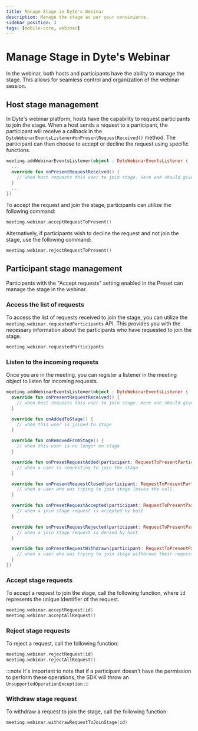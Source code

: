 ```yaml
---
title: Manage Stage in Dyte's Webinar
description: Manage the stage as per your convinience.
sidebar_position: 3
tags: [mobile-core, webinar]
---
```


# Manage Stage in Dyte's Webinar

In the webinar, both hosts and participants have the ability to manage the stage. This allows for seamless control and organization of the webinar session.

## Host stage management

In Dyte's webinar platform, hosts have the capability to request participants to join the stage. When a host sends a request to a participant, the participant will receive a callback in the `DyteWebinarEventsListener#onPresentRequestReceived()` method. The participant can then choose to accept or decline the request using specific functions.

```kotlin
meeting.addWebinarEventsListener(object : DyteWebinarEventsListener {
  ...
  override fun onPresentRequestReceived() {
    // when host requests this user to join stage. Here one should give choice to either accept the request or decline it.
  }
  ...
})
```

To accept the request and join the stage, participants can utilize the following command:

```kotlin
meeting.webinar.acceptRequestToPresent()
```

Alternatively, if participants wish to decline the request and not join the stage, use the following command:

```kotlin
meeting.webinar.rejectRequestToPresent()
```

## Participant stage management

Participants with the "Accept requests" setting enabled in the Preset can manage the stage in the webinar.

### Access the list of requests

To access the list of requests received to join the stage, you can utilize the `meeting.webinar.requestedParticipants` API. This provides you with the necessary information about the participants who have requested to join the stage.

```kotlin
meeting.webinar.requestedParticipants
```

### Listen to the incoming requests

Once you are in the meeting, you can register a listener in the meeting object to listen for incoming requests.

```kotlin
meeting.addWebinarEventsListener(object : DyteWebinarEventsListener {
  override fun onPresentRequestReceived() {
    // when host requests this user to join stage. Here one should give choice to either accept the request or decline it.
  }

  override fun onAddedToStage() {
    // when this user is joined to stage
  }

  override fun onRemovedFromStage() {
    // when this user is no longer on stage
  }

  override fun onPresetRequestAdded(participant: RequestToPresentParticipant) {
    // when a user is requesting to join the stage
  }

  override fun onPresentRequestClosed(participant: RequestToPresentParticipant) {
    // when a user who was trying to join stage leaves the call.
  }

  override fun onPresetRequestAccepted(participant: RequestToPresentParticipant) {
    // when a join stage request is accepted by host
  }

  override fun onPresetRequestRejected(participant: RequestToPresentParticipant) {
    // when a join stage request is denied by host
  }

  override fun onPresetRequestWithdrawn(participant: RequestToPresentParticipant) {
    // when a user who was trying to join stage withdraws their request to join.
  }
})
```

### Accept stage requests

To accept a request to join the stage, call the following function, where `id` represents the unique identifier of the request.

```kotlin
meeting.webinar.acceptRequest(id)
meeting.webinar.acceptAllRequest()
```

### Reject stage requests

To reject a request, call the following function:

```kotlin
meeting.webinar.rejectRequest(id)
meeting.webinar.rejectAllRequest()
```

:::note
It's important to note that if a participant doesn't have the permission to perform these operations, the SDK will throw an `UnsupportedOperationException`
:::

### Withdraw stage request

To withdraw a request to join the stage, call the following function:

```kotlin
meeting.webinar.withdrawRequestToJoinStage(id)
```
